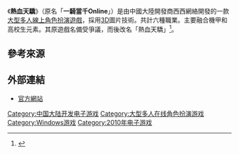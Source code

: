 {{NoteTA
| G1=Games
}}
{{Infobox VG
|title = 熱血天驕
|image = 
|developer = 西西網絡
|publisher = 西西網絡
|released = {{Vgrelease|CN|2010年10月}}
|genre =[[大型多人線上角色扮演遊戲|大型多人線上角色扮演]]
|modes = [[大型多人線上遊戲|大型多人線上遊戲]]
|platforms =[[Microsoft_Windows|Microsoft Windows]]
|onlinegame = 1
}}

《'''熱血天驕'''》（原名「'''一騎當千Online'''」）是由中國大陸開發商西西網絡開發的一款[[大型多人線上角色扮演遊戲|大型多人線上角色扮演遊戲]]，採用[[3D|3D]]圖片技術。共計六種職業。主要融合機甲和高校生元素。其原遊戲名備受爭議，而後改名「熱血天驕」<ref>{{cite web|title=遊戲名備受爭議，更名熱血天驕|url=http://game.yam.com/%E7%86%B1%E8%A1%80%E5%A4%A9%E9%A9%95/%E9%81%8A%E6%88%B2%E7%89%B9%E8%BC%AF/news8766/|website=yam}}</ref>。

== 參考來源 ==
{{reflist}}

== 外部連結 ==
*[https://web.archive.org/web/20120107043348/http://rxtj.xixiwl.com/  官方網站]

{{DEFAULTSORT:Re Xue Tian Jiao}}
[[Category:中国大陆开发电子游戏|Category:中国大陆开发电子游戏]]
[[Category:大型多人在线角色扮演游戏|Category:大型多人在线角色扮演游戏]]
[[Category:Windows游戏|Category:Windows游戏]]
[[Category:2010年电子游戏|Category:2010年电子游戏]]

{{mmorpg-videogame-stub}}
